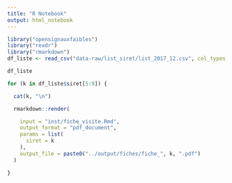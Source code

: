 ```yaml
---
title: "R Notebook"
output: html_notebook
---
```


```r
library("opensignauxfaibles")
library("readr")
library("rmarkdown")
df_liste <- read_csv("data-raw/list_siret/list_2017_12.csv", col_types = list(siret = col_character()))
```

```r
df_liste
```

```r
for (k in df_liste$siret[5:9]) {

  cat(k, "\n")

  rmarkdown::render(

    input = "inst/fiche_visite.Rmd",
    output_format = "pdf_document",
    params = list(
      siret = k
    ),
    output_file = paste0("../output/fiches/fiche_", k, ".pdf")
  )

}
```
